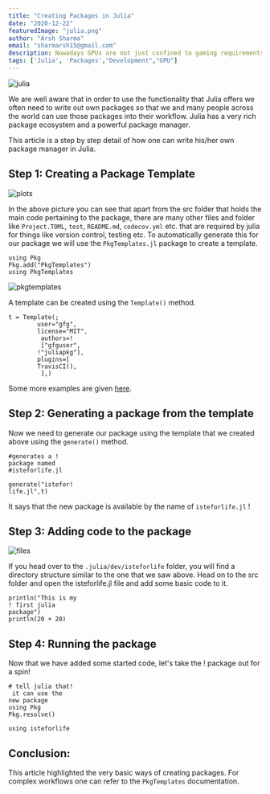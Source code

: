 ```yaml
---
title: "Creating Packages in Julia"
date: "2020-12-22"
featuredImage: "julia.png"
author: "Arsh Sharma"
email: "sharmarsh15@gmail.com"
description: Nowadays GPUs are not just confined to gaming requirements. A GPUs ability to distribute the computational load over hundreds of cores makes then effective enough for a variety of applications like Machine Learning, scientific computing etc...
tags: ['Julia', 'Packages',"Development","GPU"]
---
```


![julia](/assets/images/blogs_images/creating_packages_in_julia/julia.png)

We are well aware that in order to use the functionality that Julia offers we often need to write out own packages so that we and many people across the world can use those packages into their workflow. Julia has a very rich package ecosystem and a powerful package manager. 

This article is a step by step detail of how one can write his/her own package manager in Julia.

## Step 1: Creating a Package Template

![plots](/assets/images/blogs_images/creating_packages_in_julia/plotsjl.png)

In the above picture you can see that apart from the src folder that holds the main code pertaining to the package, there are many other files and folder like `Project.TOML`, `test`, `README.md`, `codecov.yml` etc. that are required by julia for things like version control, testing etc. 
To automatically generate this for our package we will use the `PkgTemplates.jl` package to create a template.
```
using Pkg
Pkg.add("PkgTemplates")
using PkgTemplates
```

![pkgtemplates](/assets/images/blogs_images/creating_packages_in_julia/pkgtemp.jpeg)

A template can be created using the `Template()` method. 
```
t = Template(;
        user="gfg",
        license="MIT",
         authors=!
         ["gfguser", 
        !"juliapkg"],
        plugins=[
        TravisCI(),
         ],)
```
Some more examples are given [here](https://invenia.github.io/PkgTemplates.jl/stable/user/#A-More-Complicated-Example-1).

## Step 2: Generating a package from the template

Now we need to generate our package using the template that we created above using the `generate()` method.
```
#generates a !
package named 
#isteforlife.jl

generate("istefor!
life.jl",t)
```

It says that the new package is available by the name of `isteforlife.jl` !

## Step 3: Adding code to the package

![files](/assets/images/blogs_images/creating_packages_in_julia/files.jpeg)

If you head over to the `.julia/dev/isteforlife` folder, you will find a directory structure similar to the one that we saw above. 
Head on to the src folder and open the isteforlife.jl file and add some basic code to it. 
```
println("This is my
! first julia
package")
println(20 + 20)
```

## Step 4: Running the package

Now that we have added some started code, let's take the
! package out for a spin!
```
# tell julia that!
 it can use the 
new package
using Pkg
Pkg.resolve()

using isteforlife
```

## Conclusion:

This article highlighted the very basic ways of creating packages. For complex workflows one can refer to the `PkgTemplates` documentation.

